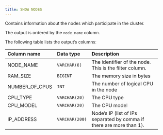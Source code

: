 ---
title: SHOW NODES
---

Contains information about the nodes which participate in the cluster.

The output is ordered by the `node_name` column.

The following table lists the output’s columns:




|Column name|Data type|Description|
| :- | :- | :- |
|NODE_NAME|`VARCHAR(8)`|The identifier of the node. This is the filter column.|
|RAM_SIZE|`BIGINT`|The memory size in bytes|
|NUMBER_OF_CPUS|`INT`|The number of logical CPU in the node|
|CPU_TYPE|`VARCHAR(20)`|The CPU type|
|CPU_MODEL|`VARCHAR(20)`|The CPU model|
|IP_ADDRESS|`VARCHAR(200)`|Node’s IP (list of IPs separated by comma if there are more than 1).|


